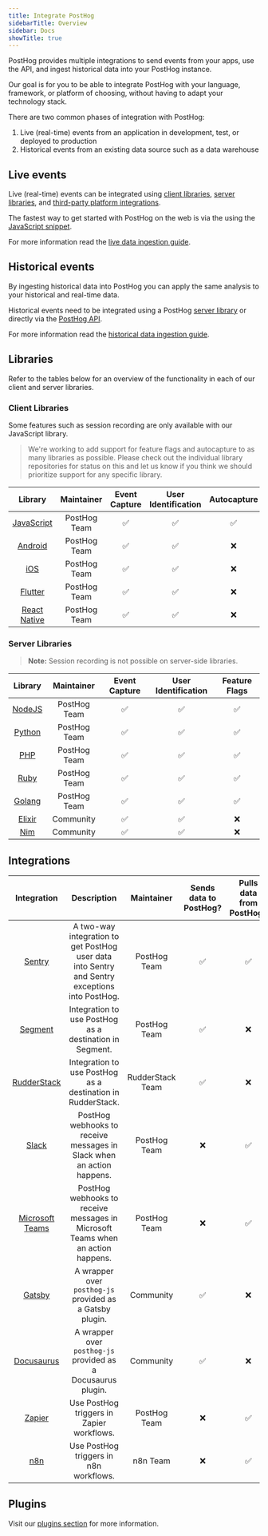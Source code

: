 ```yaml
---
title: Integrate PostHog
sidebarTitle: Overview
sidebar: Docs
showTitle: true
---
```


PostHog provides multiple integrations to send events from your apps, use the API, and ingest historical data into your PostHog instance.

Our goal is for you to be able to integrate PostHog with your language, framework, or platform of choosing, without having to adapt your technology stack.

There are two common phases of integration with PostHog:

1. Live (real-time) events from an application in development, test, or deployed to production
2. Historical events from an existing data source such as a data warehouse

## Live events

Live (real-time) events can be integrated using [client libraries](#client-libraries), [server libraries](#server-libraries), and [third-party platform integrations](#integrations).

The fastest way to get started with PostHog on the web is via the using the [JavaScript snippet](/docs/integrate/client/snippet-installation).

For more information read the [live data ingestion guide](/docs/integrate/ingest-live-data).

## Historical events

By ingesting historical data into PostHog you can apply the same analysis to your historical and real-time data.

Historical events need to be integrated using a PostHog [server library](#server-libraries) or directly via the [PostHog API](/docs/api/overview).

For more information read the [historical data ingestion guide](/docs/integrate/ingest-historic-data).

## Libraries

Refer to the tables below for an overview of the functionality in each of our client and server libraries.

### Client Libraries

Some features such as session recording are only available with our JavaScript library.

> We're working to add support for feature flags and autocapture to as many libraries as possible. Please check out the individual library repositories for status on this and let us know if you think we should prioritize support for any specific library.

<OverflowXSection>

|                     Library                             | Maintainer   | Event Capture | User Identification | Autocapture | Session Recording |                         Feature Flags                         |
| :-----------------------------------------------------: | :----------: | :-----------: | :-----------------: | :---------: | :---------------: | :-----------------------------------------------------------: |
|        [JavaScript](/docs/integrate/client/js)          | PostHog Team |       ✅      |          ✅          |    ✅      |        ✅          |                              ✅                               |
|       [Android](/docs/integrate/client/android)         | PostHog Team |       ✅      |          ✅          |    ❌      |        ❌          |                              ❌                               |
|           [iOS](/docs/integrate/client/ios)             | PostHog Team |       ✅      |          ✅          |    ❌      |        ❌          |                              ❌                               |
|       [Flutter](/docs/integrate/client/flutter)         | PostHog Team |       ✅      |          ✅          |    ❌      |        ❌          |                              ❌                               |
|  [React Native](/docs/integrate/client/react-native)    | PostHog Team |       ✅      |          ✅          |    ❌      |        ❌          |                              ❌                               |

</OverflowXSection>

### Server Libraries

> **Note:** Session recording is not possible on server-side libraries.

|                     Library                             | Maintainer   | Event Capture | User Identification | Feature Flags |
| :-----------------------------------------------------: | :----------: | :-----------: | :-----------------: |:------------: |
|         [NodeJS](/docs/integrate/server/node)            | PostHog Team |       ✅      |          ✅          |      ✅       |
|        [Python](/docs/integrate/server/python)           | PostHog Team |       ✅      |          ✅          |      ✅       |
|           [PHP](/docs/integrate/server/php)              | PostHog Team |       ✅      |          ✅          |      ✅       |
|          [Ruby](/docs/integrate/server/ruby)             | PostHog Team |       ✅      |          ✅          |      ✅       |
|          [Golang](/docs/integrate/server/go)             | PostHog Team |       ✅      |          ✅          |      ✅       |
|        [Elixir](/docs/integrate/server/elixir)           |  Community   |       ✅      |          ✅          |      ❌       |
| [Nim](https://github.com/Yardanico/posthog-nim)         |  Community   |       ✅      |          ✅          |      ❌       |



<HiddenSection headingType='h3' title='Library Activity Stats' >

<LibraryStats />

</HiddenSection>

## Integrations

|                       Integration                        |                                          Description                                           |    Maintainer    | Sends data to PostHog? | Pulls data from PostHog? |
| :------------------------------------------------------: | :--------------------------------------------------------------------------------------------: | :--------------: | :--------------------: | :----------------------: |
|             [Sentry](/docs/integrate/third-party/sentry)             | A two-way integration to get PostHog user data into Sentry and Sentry exceptions into PostHog. |   PostHog Team   |           ✅           |            ✅            |
|            [Segment](/docs/integrate/third-party/segment)            |                    Integration to use PostHog as a destination in Segment.                     |   PostHog Team   |           ✅           |            ❌            |
|          [RudderStack](/docs/integrate/third-party/sentry)           |                  Integration to use PostHog as a destination in RudderStack.                   | RudderStack Team |           ✅           |            ❌            |
|              [Slack](/docs/integrate/webhooks/slack)              |             PostHog webhooks to receive messages in Slack when an action happens.              |   PostHog Team   |           ❌           |            ✅            |
|    [Microsoft Teams](/docs/integrate/webhooks/microsoft-teams)    |        PostHog webhooks to receive messages in Microsoft Teams when an action happens.         |   PostHog Team   |           ❌           |            ✅            |
|             [Gatsby](/docs/integrate/third-party/gatsby)             |                    A wrapper over `posthog-js` provided as a Gatsby plugin.                    |    Community     |           ✅           |            ❌            |
|         [Docusaurus](/docs/integrate/third-party/docusaurus)         |                  A wrapper over `posthog-js` provided as a Docusaurus plugin.                  |    Community     |           ✅           |            ❌            |
|  [Zapier](https://zapier.com/apps/posthog/integrations)  |                           Use PostHog triggers in Zapier workflows.                            |   PostHog Team   |           ❌           |            ✅            |
| [n8n](https://docs.n8n.io/nodes/n8n-nodes-base.postHog/) |                             Use PostHog triggers in n8n workflows.                             |     n8n Team     |           ❌           |            ✅            |

## Plugins

Visit our [plugins section](/docs/plugins/overview) for more information.
